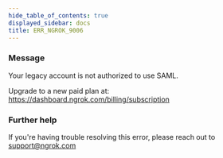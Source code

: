 ```yaml
---
hide_table_of_contents: true
displayed_sidebar: docs
title: ERR_NGROK_9006
---
```


### Message

Your legacy account is not authorized to use SAML.

Upgrade to a new paid plan at: https://dashboard.ngrok.com/billing/subscription

<ErrorDetails />

### Further help

If you're having trouble resolving this error, please reach out to [support@ngrok.com](mailto:support@ngrok.com?subject=Help%20with%20ERR_NGROK_9006)
